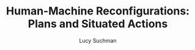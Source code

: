 ---
lastUpdated:  2020-11-16
title: 'Human-Machine Reconfigurations: Plans and Situated Actions'
author: 'Lucy Suchman'
published: true
cover: './reconfigurations.jpg'
type: ['antibook']
url: 'https://www.librarything.com/work/7658596'
---